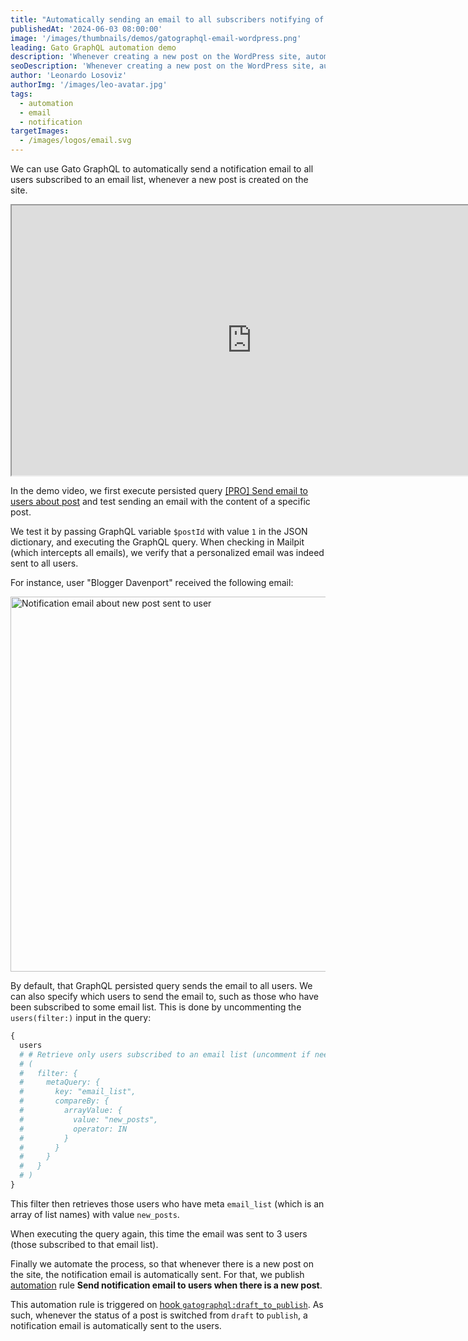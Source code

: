 ```yaml
---
title: "Automatically sending an email to all subscribers notifying of a new post"
publishedAt: '2024-06-03 08:00:00'
image: '/images/thumbnails/demos/gatographql-email-wordpress.png'
leading: Gato GraphQL automation demo
description: 'Whenever creating a new post on the WordPress site, automatically send a notification email to all subscriber users.'
seoDescription: 'Whenever creating a new post on the WordPress site, automatically send a notification email to all subscriber users, via Gato GraphQL.'
author: 'Leonardo Losoviz'
authorImg: '/images/leo-avatar.jpg'
tags:
  - automation
  - email
  - notification
targetImages:
  - /images/logos/email.svg
---
```


We can use Gato GraphQL to automatically send a notification email to all users subscribed to an email list, whenever a new post is created on the site.

<div className="aspect-video lg:-ml-32 lg:-mr-32">
  <iframe
    className="w-full h-full"
    src="https://www.youtube.com/embed/YzIZUJvUyrM"
    title="Automatically sending an email to all subscribers notifying of a new post"
    width="768"
    height="432"
    allow="accelerometer; autoplay; clipboard-write; encrypted-media; gyroscope; picture-in-picture; web-share"
    allowFullScreen
  >
  </iframe>
</div>

In the demo video, we first execute persisted query [[PRO] Send email to users about post](/library/send-email-to-subscribers-notifying-of-a-new-post) and test sending an email with the content of a specific post.

We test it by passing GraphQL variable `$postId` with value `1` in the JSON dictionary, and executing the GraphQL query. When checking in Mailpit (which intercepts all emails), we verify that a personalized email was indeed sent to all users.

For instance, user "Blogger Davenport" received the following email:

<Image
  src="/images/notification-email-about-new-post-sent-to-user.png"
  width="1024"
  height="600"
  alt="Notification email about new post sent to user"
  caption="Notification email about new post sent to user"
/>

By default, that GraphQL persisted query sends the email to all users. We can also specify which users to send the email to, such as those who have been subscribed to some email list. This is done by uncommenting the `users(filter:)` input in the query:

```graphql
{
  users
  # # Retrieve only users subscribed to an email list (uncomment if needed)
  # (
  #   filter: {
  #     metaQuery: {
  #       key: "email_list",
  #       compareBy: {
  #         arrayValue: {
  #           value: "new_posts",
  #           operator: IN
  #         }
  #       }
  #     }
  #   }
  # )
}
```

This filter then retrieves those users who have meta `email_list` (which is an array of list names) with value `new_posts`.

When executing the query again, this time the email was sent to 3 users (those subscribed to that email list).

Finally we automate the process, so that whenever there is a new post on the site, the notification email is automatically sent. For that, we publish [automation](/features/automation) rule **Send notification email to users when there is a new post**.

This automation rule is triggered on [hook `gatographql:draft_to_publish`](/guides/manage/automating-tasks#wordpress-hook-mapping). As such, whenever the status of a post is switched from `draft` to `publish`, a notification email is automatically sent to the users.
